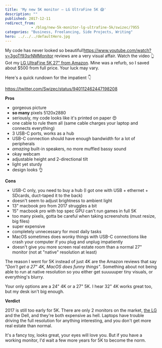```yaml
---
title: 'My new 5K monitor – LG UltraFine 5K 😱'
description: ""
published: 2017-12-11
redirect_from: 
            - /blog/new-5k-monitor-lg-ultrafine-5k/swizec/7955
categories: "Business, Freelancing, Side Projects, Writing"
hero: ../../../defaultHero.jpg
---
```

My code has never looked so beautiful!https://www.youtube.com/watch?v=3goTf93srNMMonitor reviews are a very visual affair. Watch the video 👆Got my [LG UltraFine 5K 27&quot; from Amazon](http://amzn.to/2C3SlsD). Mine was a refurb, so I saved about \$500 from full price. Your luck may vary.

Here&#x27;s a quick rundown for the impatient 👇

https://twitter.com/Swizec/status/940112462447198208

**Pros**

- gorgeous picture
- **so many** pixels 5120x2880
- seriously, my code looks like it&#x27;s printed on paper 😍
- one cable to rule them all (same cable charges your laptop and connects everything)
- 3 USB-C ports, works as a hub
- USB-C connection should have enough bandwidth for a lot of peripherals
- _amazing_ built-in speakers, no more muffled bassy sound
- okay webcam
- adjustable height and 2-directional tilt
- light yet sturdy
- design looks 👌

**Cons**

- USB-C only, you need to buy a hub (I got one with USB + ethernet + SDcards, duct-taped it to the back)
- doesn&#x27;t seem to adjust brightness to ambient light
- 13&quot; macbook pro from 2017 struggles a bit
- 15&quot; macbook pro with top spec GPU can&#x27;t run games in full 5K
- too many pixels, gotta be careful when taking screenshots (must resize, big files)
- super expensive
- completely unnecessary for most daily tasks
- MacOS sometimes does wonky things with USB-C connections like crash your computer if you plug and unplug impatiently
- doesn&#x27;t give you more screen real estate room than a normal 27&quot; monitor (not at &quot;native&quot; resolution at least)

The reason I went for 5K instead of just 4K are the Amazon reviews that say _&quot;Don&#x27;t get a 27&quot; 4K, MacOS does funny things&quot;_. Something about not being able to run at native resolution so you either get suuuuuper tiny visuals, or everything&#x27;s blurry.

Your only options are a 24&quot; 4K or a 27&quot; 5K. I hear 32&quot; 4K works great too, but my desk isn&#x27;t big enough.

**Verdict**

2017 is still too early for 5K. There are only 2 monitors on the market, [the LG](http://amzn.to/2C3SlsD) and the Dell, and they&#x27;re both expensive as hell. Laptops have trouble driving the full resolution for anything interesting, and you don&#x27;t get more real estate than normal.

It&#x27;s a fancy toy, looks great, your eyes will love you. But if you have a working monitor, I&#x27;d wait a few more years for 5K to become the norm.

